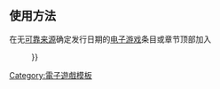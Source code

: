 <includeonly><!-- 在這裡加入模板的保護標識 --></includeonly><noinclude>{{Documentation subpage}}</noinclude>

== 使用方法 ==

在无[[WP:RS|可靠来源]]确定发行日期的[[电子游戏]]条目或章节顶部加入
: {{tl|1=Future game|2=date={{#time:Y年M}}}}
<includeonly>
[[Category:新聞動態模板|{{PAGENAME}}]]
[[Category:電子遊戲模板]]
</includeonly>
